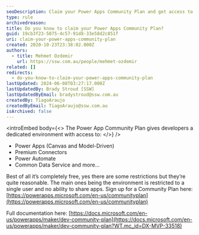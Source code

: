```yaml
---
seoDescription: Claim your Power Apps Community Plan and get access to a dedicated environment with premium features like Power Apps, Connectors, Automate, and more – all for free!
type: rule
archivedreason:
title: Do you know to claim your Power Apps Community Plan?
guid: 19cb3f23-5075-4c57-91d8-33e58d2c851f
uri: claim-your-power-apps-community-plan
created: 2020-10-23T23:38:02.000Z
authors:
  - title: Mehmet Ozdemir
    url: https://ssw.com.au/people/mehmet-ozdemir
related: []
redirects:
  - do-you-know-to-claim-your-power-apps-community-plan
lastUpdated: 2024-06-08T03:27:17.000Z
lastUpdatedBy: Brady Stroud [SSW]
lastUpdatedByEmail: bradystroud@ssw.com.au
createdBy: TiagoAraujo
createdByEmail: TiagoAraujo@ssw.com.au
isArchived: false
---
```


<introEmbed
  body={<>
The Power App Community Plan gives developers a dedicated environment with access to:
  </>}
/>
* Power Apps (Canvas and Model-Driven)
* Premium Connectors
* Power Automate
* Common Data Service and more…

Best of all it’s completely free, yes there are some restrictions but they’re quite reasonable. The main ones being the environment is restricted to a single user and no ability to share apps.
Sign up for a Community Plan here: [https://powerapps.microsoft.com/en-us/communityplan](https://powerapps.microsoft.com/en-us/communityplan)

Full documentation here: [https://docs.microsoft.com/en-us/powerapps/maker/dev-community-plan](https://docs.microsoft.com/en-us/powerapps/maker/dev-community-plan?WT.mc_id=DX-MVP-33518)
